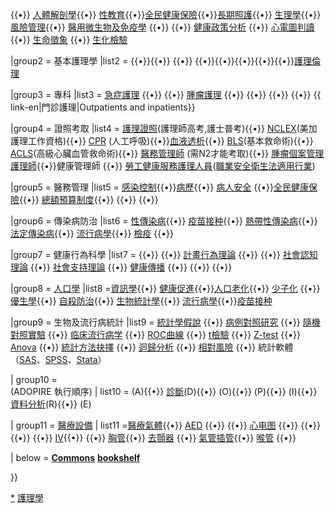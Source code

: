 {{Navbox
|name    = 護理學
|title   = [[護理學]]
|state = {{{state<includeonly>|autocollapse</includeonly>}}}
|image   = 
|above   = 

|group1  = 通科
|list1   =  {{le|醫療縮寫|List of medical abbreviations}}{{•}}  {{link-en|病人飲食管理|Diet (nutrition)}} {{•}} [[人體解剖學]]{{•}}  [[性教育]]{{•}}[[全民健康保險]]{{•}}[[長期照護]]{{•}} [[生理學]]{{•}} [[風險管理]]{{•}} [[醫用微生物及免疫學]]  {{•}}  {{link-en|健康影響評估|Health impact assessment}}{{•}} [[衛生政策|健康政策分析]] {{•}} [[心電圖判讀]] {{•}} [[生命徵象]] {{•}} [[生物化学|生化檢驗]]

|group2  = 基本護理學
|list2   =  {{link-en|護理教育|Nurse education}}{{•}}{{link-en|護理原理|Activities of daily living assistance}}{{•}} {{link-en|內外科護理學|Medical-surgical nursing}}{{•}}{{link-en|婦產科護理|Obstetrical nursing}} {{•}}{{link-en|急診科護理|Emergency nursing}}{{•}}{{link-en|精神科護理學|Psychiatric and mental health nursing}}{{•}}{{link-en|精神科護理|Psychiatric and mental health nursing}}{{•}}{{link-en|公衛護理|Public health nursing}}{{•}}[[護理倫理]]


|group3  = 專科
|list3   =  [[急症護理]] {{•}} {{link-en|助產護理|Nurse midwife}} {{•}}   [[腫瘤護理]]  {{•}}    {{link-en|骨科護理|Orthopaedic nursing}} {{•}} {{link-en|兒科護理|Pediatric nursing}} {{•}} {{link-en|麻醉護理|Perianesthesia nursing}} {{•}}   {{ link-en|門診護理|Outpatients and inpatients}}

|group4  = 證照考取
|list4   =    [[高考|護理證照]](護理師高考,護士普考){{•}} [[NCLEX]](美加護理工作資格){{•}} [[CPR]] (人工呼吸){{•}}[[血液透析]]{{•}} [[BLS]](基本救命術){{•}} [[ACLS]](高級心臟血管救命術){{•}}  [[醫務管理師]] (需N2才能考取){{•}}  [[腫瘤個案管理護理師]]{{•}}健康管理師  {{•}} [[職業安全|勞工健康服務護理人員]]([[職業安全衛生法適用行業]])

|group5  = 醫務管理
|list5   = [[感染|感染控制]]{{•}}[[病歷]]{{•}} [[病人安全]] {{•}}[[全民健康保險]]{{•}} [[總額預算制度]]{{•}}   {{link-en|醫療品質|American Journal of Medical Quality}} {{•}}    {{link-en|醫院評鑑|Hospital accreditation}}  {{•}}   {{link-en|醫療行銷|Journal of Medical Marketing}} 

|group6  = 傳染病防治
|list6   =  [[性傳染病]]{{•}} [[疫苗接种]]{{•}} [[熱帶性傳染病]]{{•}} [[法定傳染病]]{{•}} [[流行病學]]{{•}} [[檢疫]] {{•}} 
  
|group7  = 健康行為科學
|list7   =   {{link-en|健康信念模式|Health belief model}}  {{•}} {{link-en|理性行為模式|Rational emotive behavior therapy}} {{•}}  [[計畫行為理論]]  {{•}} {{link-en|階段變化模式|Transtheoretical model}} {{•}} [[社會認知理論]] {{•}}   [[社會支持理論]] {{•}} [[健康傳播]] {{•}} {{link-en|Precede-Proceed模式|PRECEDE-PROCEED}}{{•}}   {{link-en|社區健康營造|Community health}} {{•}}  {{link-en|生態模式|Ecosystem model}}

|group8  = [[人口學]]
|list8   =[[資訊學 ]]{{•}} [[健康|健康促進]]{{•}}[[人口老化]]{{•}} [[少子化]] {{•}} [[優生學]]{{•}} [[自殺防治]]{{•}} [[生物統計學]]{{•}} [[流行病學]]{{•}}[[疫苗接种]]

|group9  = 生物及流行病統計
|list9   =  [[假設檢定|統計學假說]] {{•}} [[病例對照研究]] {{•}} [[随机对照试验|隨機對照實驗]]  {{•}} [[临床流行病学]] {{•}} [[ROC曲線]] {{•}} [[學生t檢驗|t檢驗]] {{•}} [[Z-test ]]  {{•}} [[Anova]] {{•}}  [http://www.ats.ucla.edu/stat/mult_pkg/whatstat/default.htm 統計方法抉擇]  {{•}} [[迴歸分析]] {{•}} [[相對風險]]  {{•}} 統計軟體（[[統計分析系統|SAS]]、[[SPSS]]、[[Stata]]）

| group10 = {{link-en|護理診斷步驟|Nursing process}}<br /> (ADOPIRE 執行順序)
| list10 = {{link-en|護理評估|Nursing assessment|評估}}(A){{•}} [[診斷]](D){{•}} {{link-en|下診斷|Clinical endpoint}}(O){{•}} {{link-en|照護計畫|Nursing care plan}}(P){{•}} {{link-en|執行|Implementation}}(I){{•}} [[資料分析]](R){{•}} {{link-en|結果評估|Evaluate}}(E)


| group11 = [[醫療設備]]
| list11 =[[醫療氣體]]{{•}} [[自動體外心臟去顫器|AED]] {{•}}  {{link-en|手動式給氧罩|Bag valve mask}} {{•}}  [[心电图]] {{•}}  {{link-en|鼻咽氣道|Nasopharyngeal airway|NPA}} {{•}}  {{link-en|植入型心律轉复除顫器|Implantable cardioverter-defibrillator|ICD}}{{•}}  {{link-en|骨內輸液|Intraosseous infusion|IO}} {{•}}  [[靜脈注射|IV]]{{•}}  {{link-en|口咽人工氣喉|Oropharyngeal airway|OPA}} {{•}}  [[胸管]]{{•}}  [[去顫器]] {{•}}  [[氣管插管]]{{•}}  [[喉管]] {{•}}  {{link-en|攜帶式氧氣罩|Pocket mask}}

| below =  {{Icon|Commons}} '''[[commons:Category:Nursing|Commons]]''' {{icon|wikibooks}} '''[[Wikibooks:Wikibooks:Health science bookshelf|bookshelf]]''' 

}}<noinclude>

[[Category:護理學|*]]
[[Category:護理导航模板| ]]
[[Category:健康与健身模板|護理學]]
{{collapsible option}}
</noinclude>